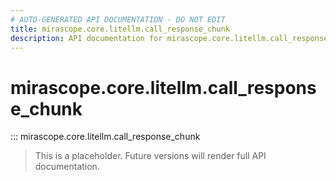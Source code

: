 ```yaml
---
# AUTO-GENERATED API DOCUMENTATION - DO NOT EDIT
title: mirascope.core.litellm.call_response_chunk
description: API documentation for mirascope.core.litellm.call_response_chunk
---
```


# mirascope.core.litellm.call_response_chunk

::: mirascope.core.litellm.call_response_chunk

> This is a placeholder. Future versions will render full API documentation.
